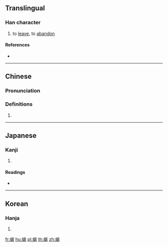 ==Translingual==

===Han character===
{{Han char|rn=73|rad=曰|as=10|sn=14|four=46727|canj=GIAPV|ids=⿰去曷}}

# to [[leave]], to [[abandon]]

====References====
* {{Han ref|kx=0504.030|dkj=14311|dj=0879.040|hdz=21528.050|uh=6705|ud=26373|bh=E1F9|bd=57849}}

----

==Chinese==
{{zh-forms}}

===Pronunciation===
{{zh-pron
|m=qiè
|c=kit3
|mc=y
|oc=y
|ma=
|cat=v
}}

===Definitions===
# {{rfdef|lang=zh}}

----

==Japanese==

===Kanji===
{{ja-kanji|grade=|rs=曰10}}

# {{defn|lang=ja|sort=曰10}}

====Readings====
* {{ja-readings|on=[[けつ]] (ketsu), [[けち]] (kechi), [[こち]] (kochi)|kun=[[さる]] (saru)}}

----

==Korean==

===Hanja===
{{ko-hanja|hangeul=걸|eumhun=|rv=geol|mr=kŏl|y=kel}}

# {{defn|lang=ko|sort=曰10}}

[[fr:朅]]
[[hu:朅]]
[[pl:朅]]
[[th:朅]]
[[zh:朅]]